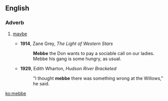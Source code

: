 ==English==

===Adverb===
{{en-adv|-}}

# {{context|nonstandard|dialect|lang=en}} [[maybe]]
#* '''1914''', Zane Grey, ''The Light of Western Stars''
#*: '''Mebbe''' the Don wants to pay a sociable call on our ladies. Mebbe his gang is some hungry, as usual.
#* '''1929''', Edith Wharton, ''Hudson River Bracketed''
#*: "I thought '''mebbe''' there was something wrong at the Willows," he said.

[[ko:mebbe]]